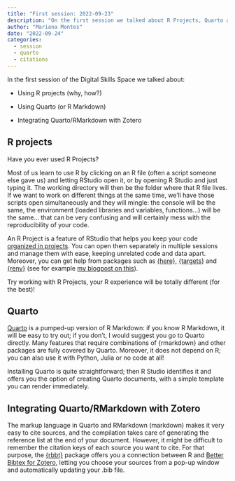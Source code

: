 ```yaml
---
title: "First session: 2022-09-23"
description: "On the first session we talked about R Projects, Quarto and integrating citations from Zotero"
author: "Mariana Montes"
date: "2022-09-24"
categories:
  - session
  - quarto
  - citations
---
```


In the first session of the Digital Skills Space we talked about:

- Using R projects (why, how?)

- Using Quarto (or R Markdown)

- Integrating Quarto/RMarkdown with Zotero

## R projects

Have you ever used R Projects?

Most of us learn to use R by clicking on an R file (often a script someone else gave us) and letting RStudio open it, or by opening R Studio and just typing it. The working directory will then be the folder where that R file lives. If we want to work on different things at the same time, we'll have those scripts open simultaneously and they will mingle: the console will be the same, the environment (loaded libraries and variables, functions...) will be the same... that can be very confusing and will certainly mess with the reproducibility of your code.

An R Project is a feature of RStudio that helps you keep your code [organized in projects](https://www.tidyverse.org/blog/2017/12/workflow-vs-script/). You can open them separately in multiple sessions and manage them with ease, keeping unrelated code and data apart. Moreover, you can get help from packages such as [{here}](https://here.r-lib.org/), [{targets}](https://docs.ropensci.org/targets/) and [{renv}](https://rstudio.github.io/renv/articles/renv.html) (see for example [my blogpost on this](https://www.marianamontes.me/post/a-project-from-scratch/)).

Try working with R Projects, your R experience will be totally different (for the best)!

## Quarto

[Quarto](https://quarto.org/) is a pumped-up version of R Markdown: if you know R Markdown, it will be easy to try out; if you don't, I would suggest you go to Quarto directly. Many features that require combinations of {rmarkdown} and other packages are fully covered by Quarto. Moreover, it does not depend on R; you can also use it with Python, Julia or no code at all!

Installing Quarto is quite straightforward; then R Studio identifies it and offers you the option of creating Quarto documents, with a simple template you can render immediately.

## Integrating Quarto/RMarkdown with Zotero

The markup language in Quarto and RMarkdown (markdown) makes it very easy to cite sources, and the compilation takes care of generating the reference list at the end of your document. However, it might be difficult to remember the citation keys of each source you want to cite. For that purpose, the [{rbbt}](https://github.com/paleolimbot/rbbt) package offers you a connection between R and [Better Bibtex for Zotero](https://retorque.re/zotero-better-bibtex/), letting you choose your sources from a pop-up window and automatically updating your .bib file.
